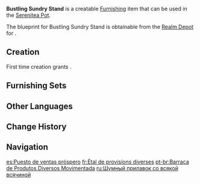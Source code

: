 {{Furnishing Infobox
|id             = 370301
|image          = Item Bustling Sundry Stand.png
|category       = Building
|subcategory    = Mercantile
|quality        = 3
|adeptal_energy = 60
|load           = 60
|reduced_load   = 43
|description    = A common sundry stand with a red roof.<br>To the everyday folks of [[Mondstadt]], red represents boldness and passion. In [[Liyue]], the same color has traditionally come to symbolize prosperity.<br>Of course, if the shopkeeper is a blind drunk, no amount of red will save their business.
|blueprint      = Realm Depot
}}
'''Bustling Sundry Stand''' is a creatable [[Furnishing]] item that can be used in the [[Serenitea Pot]].

The blueprint for Bustling Sundry Stand is obtainable from the [[Realm Depot]] for {{Item|Realm Currency|24|x=160}}.

==Creation==
First time creation grants {{Item|Trust|24|x=60}}.
{{Recipe
|type = Creation
|time = 14h
|Fir Wood = 8
|Fabric = 2
|Red Dye = 2
|sort = Fir Wood;Fabric;Red Dye
}}

==Furnishing Sets==
{{Craft Usage|type=Furnishing Set}}

==Other Languages==
{{Other Languages
|en      = Bustling Sundry Stand
|zhs     = 热闹红火的杂货摊位
|zhs_rm  = Rènào Hónghuo de Záhuò Tānwèi
|zht     = 熱鬧紅火的雜貨攤位
|zht_rm  = Rènào Hónghuo de Záhuò Tānwèi
|zh_tl   = 
|ja      = 賑やかな雑貨露店
|ja_rm   = Nigiyaka-na Zakka Roten
|ja_tl   = Bustling General Goods Stall
|ko      = 시끌벅적한 잡화 노점
|ko_tl   = Noisy General Merchandise Street Stall
|es      = Puesto de ventas próspero
|es_tl   = Prosperous Stall
|fr      = Étal de provisions diverses
|fr_tl   = Stall of Varied Provisions
|ru      = Шумный прилавок со всякой всячиной
|ru_tl   = Loud Stall with General Sundries
|th      = แผงขายของชำสุดคึกคัก
|th_rm   = 
|th_tl   = 
|vi      = Sạp Tạp Hóa Lửa Đỏ Náo Nhiệt
|vi_tl   = 
|de      = Belebter Warenstand
|de_tl   = Lively Commodity Stall
|id      = Kios Serba Ada yang Ramai
|id_tl   = Bustling Convenience Store
|pt      = Barraca de Produtos Diversos Movimentada
|pt_tl   = 
|tr      = Hareketli Tezgah
|tr_tl   = 
|it      = Bancarella di vari prodotti
|it_tl   = 
}}

==Change History==
{{Change History|1.5}}

==Navigation==
{{Furnishing Navbox|exterior}}

[[es:Puesto de ventas próspero]]
[[fr:Étal de provisions diverses]]
[[pt-br:Barraca de Produtos Diversos Movimentada]]
[[ru:Шумный прилавок со всякой всячиной]]